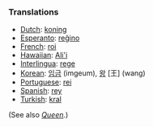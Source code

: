 ===Translations===
*[[Dutch]]: [[koning]]
*[[Esperanto]]: [[reĝino]]
*[[French]]: [[roi]]
*[[Hawaiian]]: [[Ali'i]] 
*[[Interlingua]]: [[rege]]
*[[Korean]]: [[임금]] (imgeum), [[왕]] [王] (wang)
*[[Portuguese]]: [[rei]]
*[[Spanish]]: [[rey]]
*[[Turkish]]: [[kral]]

(See also ''[[Queen]]''.)